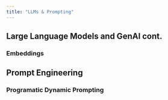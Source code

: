 ```yaml
---
title: "LLMs & Prompting"
---
```


## Large Language Models and GenAI cont.

### Embeddings

## Prompt Engineering

### Programatic Dynamic Prompting